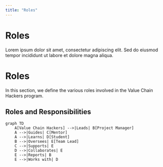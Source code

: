 ```yaml
---
title: "Roles"
---
```


# Roles

Lorem ipsum dolor sit amet, consectetur adipiscing elit. Sed do eiusmod tempor incididunt ut labore et dolore magna aliqua.

# Roles

In this section, we define the various roles involved in the Value Chain Hackers program.

## Roles and Responsibilities

```mermaid
graph TD
    A[Value Chain Hackers] -->|Leads| B[Project Manager]
    A -->|Guides| C[Mentor]
    A -->|Learns| D[Student]
    B -->|Oversees| E[Team Lead]
    C -->|Supports| E
    D -->|Collaborates| E
    E -->|Reports| B
    E -->|Works with| D
```
